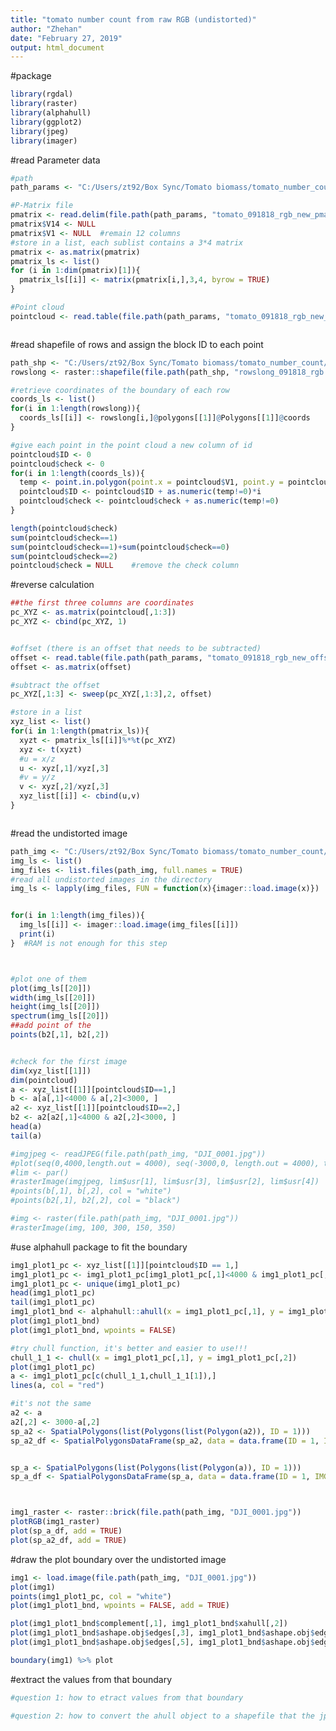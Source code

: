 ---
title: "tomato number count from raw RGB (undistorted)"
author: "Zhehan"
date: "February 27, 2019"
output: html_document
---

#package
```{r}
library(rgdal)
library(raster)
library(alphahull)
library(ggplot2)
library(jpeg)
library(imager)
```

#read Parameter data
```{r}
#path
path_params <- "C:/Users/zt92/Box Sync/Tomato biomass/tomato_number_count/Params"

#P-Matrix file 
pmatrix <- read.delim(file.path(path_params, "tomato_091818_rgb_new_pmatrix.txt"), sep = " ", header = FALSE)
pmatrix$V14 <- NULL
pmatrix$V1 <- NULL  #remain 12 columns 
#store in a list, each sublist contains a 3*4 matrix
pmatrix <- as.matrix(pmatrix)
pmatrix_ls <- list()
for (i in 1:dim(pmatrix)[1]){
  pmatrix_ls[[i]] <- matrix(pmatrix[i,],3,4, byrow = TRUE)
}

#Point cloud 
pointcloud <- read.table(file.path(path_params, "tomato_091818_rgb_new_group1_densified_point_cloud.xyz"), sep = " ", header = FALSE)



```

#read shapefile of rows and assign the block ID to each point 
```{r}
path_shp <- "C:/Users/zt92/Box Sync/Tomato biomass/tomato_number_count/Shapefiles"
rowslong <- raster::shapefile(file.path(path_shp, "rowslong_091818_rgb.shp"))

#retrieve coordinates of the boundary of each row
coords_ls <- list()
for(i in 1:length(rowslong)){
  coords_ls[[i]] <- rowslong[i,]@polygons[[1]]@Polygons[[1]]@coords
}

#give each point in the point cloud a new column of id
pointcloud$ID <- 0 
pointcloud$check <- 0 
for(i in 1:length(coords_ls)){
  temp <- point.in.polygon(point.x = pointcloud$V1, point.y = pointcloud$V2, pol.x = coords_ls[[i]][,1], pol.y = coords_ls[[i]][,2])
  pointcloud$ID <- pointcloud$ID + as.numeric(temp!=0)*i
  pointcloud$check <- pointcloud$check + as.numeric(temp!=0)
}

length(pointcloud$check)
sum(pointcloud$check==1)
sum(pointcloud$check==1)+sum(pointcloud$check==0)
sum(pointcloud$check==2)
pointcloud$check = NULL    #remove the check column


```

#reverse calculation 
```{r}
##the first three columns are coordinates 
pc_XYZ <- as.matrix(pointcloud[,1:3])
pc_XYZ <- cbind(pc_XYZ, 1)


#offset (there is an offset that needs to be subtracted)
offset <- read.table(file.path(path_params, "tomato_091818_rgb_new_offset.xyz"), sep = " ", header = FALSE)
offset <- as.matrix(offset)

#subtract the offset
pc_XYZ[,1:3] <- sweep(pc_XYZ[,1:3],2, offset) 

#store in a list 
xyz_list <- list()
for(i in 1:length(pmatrix_ls)){
  xyzt <- pmatrix_ls[[i]]%*%t(pc_XYZ)
  xyz <- t(xyzt)
  #u = x/z
  u <- xyz[,1]/xyz[,3]
  #v = y/z
  v <- xyz[,2]/xyz[,3]
  xyz_list[[i]] <- cbind(u,v)
}



```

#read the undistorted image
```{r}
path_img <- "C:/Users/zt92/Box Sync/Tomato biomass/tomato_number_count/rgb_undistorted"
img_ls <- list()
img_files <- list.files(path_img, full.names = TRUE)
#read all undistorted images in the directory
img_ls <- lapply(img_files, FUN = function(x){imager::load.image(x)})


for(i in 1:length(img_files)){
  img_ls[[i]] <- imager::load.image(img_files[[i]])
  print(i)
}  #RAM is not enough for this step 



#plot one of them 
plot(img_ls[[20]])
width(img_ls[[20]])
height(img_ls[[20]])
spectrum(img_ls[[20]])
##add point of the 
points(b2[,1], b2[,2])


#check for the first image
dim(xyz_list[[1]])
dim(pointcloud)
a <- xyz_list[[1]][pointcloud$ID==1,]
b <- a[a[,1]<4000 & a[,2]<3000, ]
a2 <- xyz_list[[1]][pointcloud$ID==2,]
b2 <- a2[a2[,1]<4000 & a2[,2]<3000, ]
head(a)
tail(a)

#imgjpeg <- readJPEG(file.path(path_img, "DJI_0001.jpg"))
#plot(seq(0,4000,length.out = 4000), seq(-3000,0, length.out = 4000), type = "n", main = "", xlab = "", ylab = "")
#lim <- par()
#rasterImage(imgjpeg, lim$usr[1], lim$usr[3], lim$usr[2], lim$usr[4])
#points(b[,1], b[,2], col = "white")
#points(b2[,1], b2[,2], col = "black")

#img <- raster(file.path(path_img, "DJI_0001.jpg"))
#rasterImage(img, 100, 300, 150, 350)

```


#use alphahull package to fit the boundary 
```{r}
img1_plot1_pc <- xyz_list[[1]][pointcloud$ID == 1,]
img1_plot1_pc <- img1_plot1_pc[img1_plot1_pc[,1]<4000 & img1_plot1_pc[,2]<3000,]
img1_plot1_pc <- unique(img1_plot1_pc) 
head(img1_plot1_pc)
tail(img1_plot1_pc)
img1_plot1_bnd <- alphahull::ahull(x = img1_plot1_pc[,1], y = img1_plot1_pc[,2], alpha = 1000) #the alpha value need to be adjusted
plot(img1_plot1_bnd)
plot(img1_plot1_bnd, wpoints = FALSE)

#try chull function, it's better and easier to use!!!   
chull_1_1 <- chull(x = img1_plot1_pc[,1], y = img1_plot1_pc[,2]) 
plot(img1_plot1_pc)
a <- img1_plot1_pc[c(chull_1_1,chull_1_1[1]),]
lines(a, col = "red")

#it's not the same 
a2 <- a
a2[,2] <- 3000-a[,2]
sp_a2 <- SpatialPolygons(list(Polygons(list(Polygon(a2)), ID = 1)))
sp_a2_df <- SpatialPolygonsDataFrame(sp_a2, data = data.frame(ID = 1, IMG = 1))


sp_a <- SpatialPolygons(list(Polygons(list(Polygon(a)), ID = 1)))
sp_a_df <- SpatialPolygonsDataFrame(sp_a, data = data.frame(ID = 1, IMG = 1))



img1_raster <- raster::brick(file.path(path_img, "DJI_0001.jpg"))
plotRGB(img1_raster)
plot(sp_a_df, add = TRUE)
plot(sp_a2_df, add = TRUE)
```

#draw the plot boundary over the undistorted image
```{r}
img1 <- load.image(file.path(path_img, "DJI_0001.jpg"))
plot(img1)
points(img1_plot1_pc, col = "white")
plot(img1_plot1_bnd, wpoints = FALSE, add = TRUE)

plot(img1_plot1_bnd$complement[,1], img1_plot1_bnd$xahull[,2])
plot(img1_plot1_bnd$ashape.obj$edges[,3], img1_plot1_bnd$ashape.obj$edges[,4])
plot(img1_plot1_bnd$ashape.obj$edges[,5], img1_plot1_bnd$ashape.obj$edges[,6] col = "red")

boundary(img1) %>% plot
```

#extract the values from that boundary
```{r}
#question 1: how to etract values from that boundary

#question 2: how to convert the ahull object to a shapefile that the jpg can understand
```

